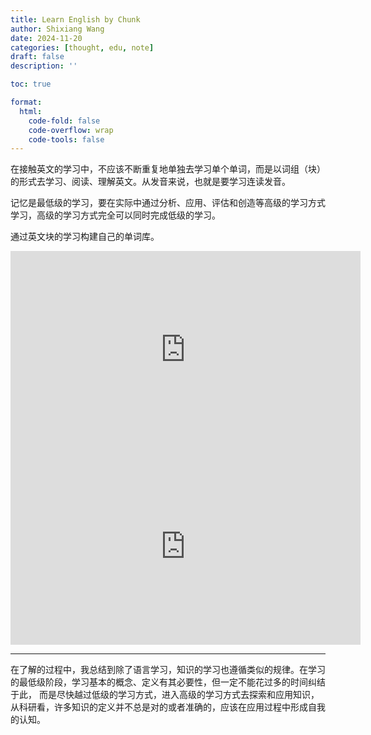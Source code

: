 ```yaml
---
title: Learn English by Chunk
author: Shixiang Wang
date: 2024-11-20
categories: [thought, edu, note]
draft: false
description: ''

toc: true

format:
  html:
    code-fold: false
    code-overflow: wrap
    code-tools: false
---
```


在接触英文的学习中，不应该不断重复地单独去学习单个单词，而是以词组（块）的形式去学习、阅读、理解英文。从发音来说，也就是要学习连读发音。

记忆是最低级的学习，要在实际中通过分析、应用、评估和创造等高级的学习方式学习，高级的学习方式完全可以同时完成低级的学习。

通过英文块的学习构建自己的单词库。

<iframe width="560" height="315" src="https://www.youtube.com/embed/b4vbS4mJfRY?si=QIFA-VDN0roZXtU7" title="YouTube video player" frameborder="0" allow="accelerometer; autoplay; clipboard-write; encrypted-media; gyroscope; picture-in-picture; web-share" referrerpolicy="strict-origin-when-cross-origin" allowfullscreen></iframe>

<iframe width="560" height="315" src="https://www.youtube.com/embed/921Oi8wT-wI?si=xQWhcE5hPrkC8yTD" title="YouTube video player" frameborder="0" allow="accelerometer; autoplay; clipboard-write; encrypted-media; gyroscope; picture-in-picture; web-share" referrerpolicy="strict-origin-when-cross-origin" allowfullscreen></iframe>

***

在了解的过程中，我总结到除了语言学习，知识的学习也遵循类似的规律。在学习的最低级阶段，学习基本的概念、定义有其必要性，但一定不能花过多的时间纠结于此，
而是尽快越过低级的学习方式，进入高级的学习方式去探索和应用知识，从科研看，许多知识的定义并不总是对的或者准确的，应该在应用过程中形成自我的认知。
